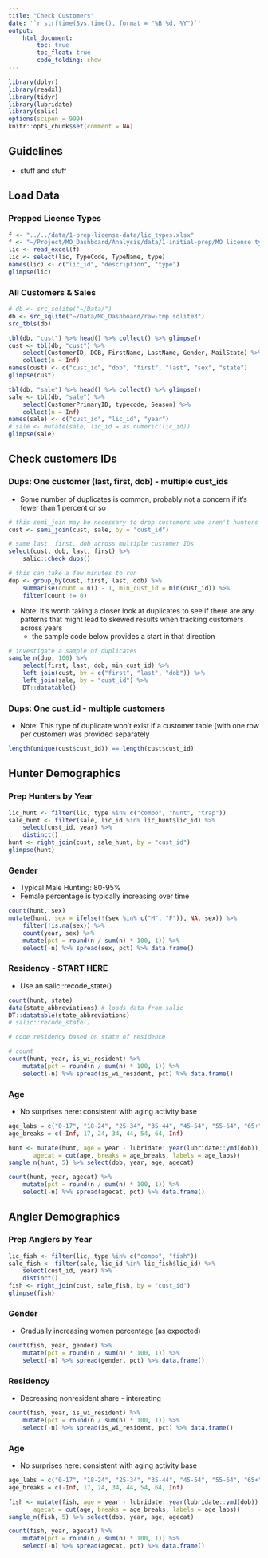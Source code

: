 ```yaml
---
title: "Check Customers"
date: '`r strftime(Sys.time(), format = "%B %d, %Y")`'
output: 
    html_document:
        toc: true
        toc_float: true
        code_folding: show
---
```


```r
library(dplyr)
library(readxl)
library(tidyr)
library(lubridate)
library(salic)
options(scipen = 999)
knitr::opts_chunk$set(comment = NA)
```

## Guidelines

- stuff and stuff

## Load Data

### Prepped License Types

```r
f <- "../../data/1-prep-license-data/lic_types.xlsx"
f <- "~/Project/MO_Dashboard/Analysis/data/1-initial-prep/MO license types.xlsx"
lic <- read_excel(f)
lic <- select(lic, TypeCode, TypeName, type)
names(lic) <- c("lic_id", "description", "type")
glimpse(lic)
```

### All Customers & Sales

```r
# db <- src_sqlite("~/Data/")
db <- src_sqlite("~/Data/MO_Dashboard/raw-tmp.sqlite3")
src_tbls(db)
```

```r
tbl(db, "cust") %>% head() %>% collect() %>% glimpse()
cust <- tbl(db, "cust") %>% 
    select(CustomerID, DOB, FirstName, LastName, Gender, MailState) %>%
    collect(n = Inf)
names(cust) <- c("cust_id", "dob", "first", "last", "sex", "state")
glimpse(cust)
```

```r
tbl(db, "sale") %>% head() %>% collect() %>% glimpse()
sale <- tbl(db, "sale") %>% 
    select(CustomerPrimaryID, typecode, Season) %>%
    collect(n = Inf)
names(sale) <- c("cust_id", "lic_id", "year")
# sale <- mutate(sale, lic_id = as.numeric(lic_id))
glimpse(sale)
```

## Check customers IDs

### Dups: One customer (last, first, dob) - multiple cust_ids

- Some number of duplicates is common, probably not a concern if it's fewer than 1 percent or so

```r
# this semi_join may be necessary to drop customers who aren't hunters or anglers
cust <- semi_join(cust, sale, by = "cust_id")

# same last, first, dob across multiple customer IDs
select(cust, dob, last, first) %>%
    salic::check_dups()
```

```r
# this can take a few minutes to run
dup <- group_by(cust, first, last, dob) %>%
	summarise(count = n() - 1, min_cust_id = min(cust_id)) %>% 
	filter(count != 0)
```

- Note: It's worth taking a closer look at duplicates to see if there are any patterns that might lead to skewed results when tracking customers across years
    + the sample code below provides a start in that direction
    
```r
# investigate a sample of duplicates
sample_n(dup, 100) %>%
    select(first, last, dob, min_cust_id) %>%
    left_join(cust, by = c("first", "last", "dob")) %>%
    left_join(sale, by = "cust_id") %>%
    DT::datatable()
```

### Dups: One cust_id - multiple customers

- Note: This type of duplicate won't exist if a customer table (with one row per customer) was provided separately

```r
length(unique(cust$cust_id)) == length(cust$cust_id)
```

## Hunter Demographics

### Prep Hunters by Year

```r
lic_hunt <- filter(lic, type %in% c("combo", "hunt", "trap"))
sale_hunt <- filter(sale, lic_id %in% lic_hunt$lic_id) %>% 
    select(cust_id, year) %>% 
    distinct()
hunt <- right_join(cust, sale_hunt, by = "cust_id")
glimpse(hunt)
```

### Gender

- Typical Male Hunting: 80-95%
- Female percentage is typically increasing over time

```r
count(hunt, sex)
mutate(hunt, sex = ifelse(!(sex %in% c("M", "F")), NA, sex)) %>%
    filter(!is.na(sex)) %>%
    count(year, sex) %>% 
    mutate(pct = round(n / sum(n) * 100, 1)) %>%
    select(-n) %>% spread(sex, pct) %>% data.frame()
```

### Residency - START HERE

- Use an salic::recode_state()

```r
count(hunt, state)
data(state_abbreviations) # loads data from salic
DT::datatable(state_abbreviations)
# salic::recode_state()
```

```r
# code residency based on state of residence

# count
count(hunt, year, is_wi_resident) %>% 
    mutate(pct = round(n / sum(n) * 100, 1)) %>%
    select(-n) %>% spread(is_wi_resident, pct) %>% data.frame()
```


### Age

- No surprises here: consistent with aging activity base

```r
age_labs = c("0-17", "18-24", "25-34", "35-44", "45-54", "55-64", "65+")
age_breaks = c(-Inf, 17, 24, 34, 44, 54, 64, Inf)

hunt <- mutate(hunt, age = year - lubridate::year(lubridate::ymd(dob)),
       agecat = cut(age, breaks = age_breaks, labels = age_labs))
sample_n(hunt, 5) %>% select(dob, year, age, agecat)

count(hunt, year, agecat) %>% 
    mutate(pct = round(n / sum(n) * 100, 1)) %>%
    select(-n) %>% spread(agecat, pct) %>% data.frame()
```

## Angler Demographics

### Prep Anglers by Year

```r
lic_fish <- filter(lic, type %in% c("combo", "fish"))
sale_fish <- filter(sale, lic_id %in% lic_fish$lic_id) %>% 
    select(cust_id, year) %>% 
    distinct()
fish <- right_join(cust, sale_fish, by = "cust_id")
glimpse(fish)
```

### Gender

- Gradually increasing women percentage (as expected)

```r
count(fish, year, gender) %>% 
    mutate(pct = round(n / sum(n) * 100, 1)) %>%
    select(-n) %>% spread(gender, pct) %>% data.frame()
```

### Residency

- Decreasing nonresident share - interesting

```r
count(fish, year, is_wi_resident) %>% 
    mutate(pct = round(n / sum(n) * 100, 1)) %>%
    select(-n) %>% spread(is_wi_resident, pct) %>% data.frame()
```


### Age

- No surprises here: consistent with aging activity base

```r
age_labs = c("0-17", "18-24", "25-34", "35-44", "45-54", "55-64", "65+")
age_breaks = c(-Inf, 17, 24, 34, 44, 54, 64, Inf)

fish <- mutate(fish, age = year - lubridate::year(lubridate::ymd(dob)),
       agecat = cut(age, breaks = age_breaks, labels = age_labs))
sample_n(fish, 5) %>% select(dob, year, age, agecat)

count(fish, year, agecat) %>% 
    mutate(pct = round(n / sum(n) * 100, 1)) %>%
    select(-n) %>% spread(agecat, pct) %>% data.frame()
```


